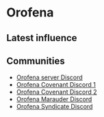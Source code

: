 # Orofena

## Latest influence


<AeternumMap name="Orofena" />

## Communities

* [Orofena server Discord](https://discord.gg/8SrCrxvvjz)
* [Orofena Covenant Discord 1](https://discord.gg/BVE5kS6nfT)
* [Orofena Covenant Discord 2](https://discord.gg/T47N4p85xV)
* [Orofena Marauder Discord](https://discord.gg/UxTAz4PkE8)
* [Orofena Syndicate Discord](https://discord.gg/qEJykzbgsK)
